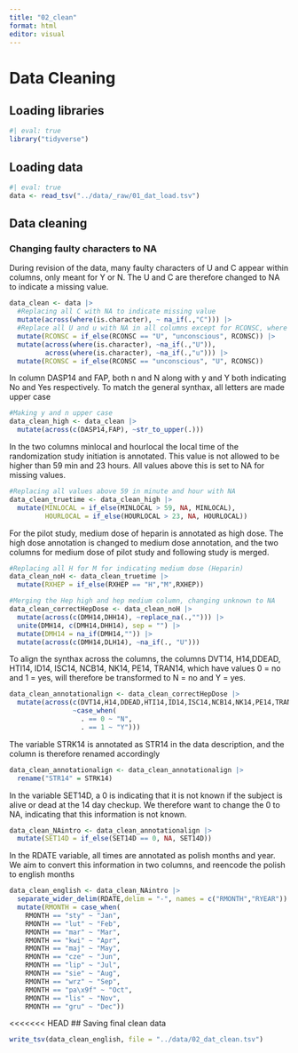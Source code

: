 ```yaml
---
title: "02_clean"
format: html
editor: visual
---
```


# Data Cleaning

## Loading libraries

```r
#| eval: true
library("tidyverse")
```

## Loading data

```r
#| eval: true
data <- read_tsv("../data/_raw/01_dat_load.tsv")
```

## Data cleaning

### Changing faulty characters to NA

During revision of the data, many faulty characters of U and C appear within columns, only meant for Y or N. The U and C are therefore changed to NA to indicate a missing value.

```r

data_clean <- data |> 
  #Replacing all C with NA to indicate missing value
  mutate(across(where(is.character), ~ na_if(.,"C"))) |> 
  #Replace all U and u with NA in all columns except for RCONSC, where U = unconscious
  mutate(RCONSC = if_else(RCONSC == "U", "unconscious", RCONSC)) |> 
  mutate(across(where(is.character), ~na_if(.,"U")),
         across(where(is.character), ~na_if(.,"u"))) |> 
  mutate(RCONSC = if_else(RCONSC == "unconscious", "U", RCONSC))
```

In column DASP14 and FAP, both n and N along with y and Y both indicating No and Yes respectively. To match the general synthax, all letters are made upper case

```r

#Making y and n upper case
data_clean_high <- data_clean |> 
  mutate(across(c(DASP14,FAP), ~str_to_upper(.)))
```

In the two columns minlocal and hourlocal the local time of the randomization study initiation is annotated. This value is not allowed to be higher than 59 min and 23 hours. All values above this is set to NA for missing values.

```r

#Replacing all values above 59 in minute and hour with NA
data_clean_truetime <- data_clean_high |> 
  mutate(MINLOCAL = if_else(MINLOCAL > 59, NA, MINLOCAL),
         HOURLOCAL = if_else(HOURLOCAL > 23, NA, HOURLOCAL))
```

For the pilot study, medium dose of heparin is annotated as high dose. The high dose annotation is changed to medium dose annotation, and the two columns for medium dose of pilot study and following study is merged.

```r

#Replacing all H for M for indicating medium dose (Heparin)
data_clean_noH <- data_clean_truetime |> 
  mutate(RXHEP = if_else(RXHEP == "H","M",RXHEP))

#Merging the Hep high and hep medium column, changing unknown to NA
data_clean_correctHepDose <- data_clean_noH |> 
  mutate(across(c(DMH14,DHH14), ~replace_na(.,""))) |> 
  unite(DMH14, c(DMH14,DHH14), sep = "") |> 
  mutate(DMH14 = na_if(DMH14,"")) |> 
  mutate(across(c(DMH14,DLH14), ~na_if(., "U")))
```

To align the synthax across the columns, the columns DVT14, H14,DDEAD, HTI14, ID14, ISC14, NCB14, NK14, PE14, TRAN14, which have values 0 = no and 1 = yes, will therefore be transformed to N = no and Y = yes.

```r

data_clean_annotationalign <- data_clean_correctHepDose |> 
  mutate(across(c(DVT14,H14,DDEAD,HTI14,ID14,ISC14,NCB14,NK14,PE14,TRAN14,STRK14), 
                ~case_when(
                  . == 0 ~ "N",
                  . == 1 ~ "Y")))
```

The variable STRK14 is annotated as STR14 in the data description, and the column is therefore renamed accordingly

```r

data_clean_annotationalign <- data_clean_annotationalign |> 
  rename("STR14" = STRK14)
```

In the variable SET14D, a 0 is indicating that it is not known if the subject is alive or dead at the 14 day checkup. We therefore want to change the 0 to NA, indicating that this information is not known.

```r

data_clean_NAintro <- data_clean_annotationalign |> 
  mutate(SET14D = if_else(SET14D == 0, NA, SET14D))
```

In the RDATE variable, all times are annotated as polish months and year. We aim to convert this information in two columns, and reencode the polish to english months

```r
data_clean_english <- data_clean_NAintro |> 
  separate_wider_delim(RDATE,delim = "-", names = c("RMONTH","RYEAR")) |> 
  mutate(RMONTH = case_when(
    RMONTH == "sty" ~ "Jan",
    RMONTH == "lut" ~ "Feb",
    RMONTH == "mar" ~ "Mar",
    RMONTH == "kwi" ~ "Apr",
    RMONTH == "maj" ~ "May",
    RMONTH == "cze" ~ "Jun",
    RMONTH == "lip" ~ "Jul",
    RMONTH == "sie" ~ "Aug",
    RMONTH == "wrz" ~ "Sep",
    RMONTH == "pa\x9f" ~ "Oct",
    RMONTH == "lis" ~ "Nov",
    RMONTH == "gru" ~ "Dec"))
```

<<<<<<< HEAD
## Saving final clean data

```r
write_tsv(data_clean_english, file = "../data/02_dat_clean.tsv")
```
